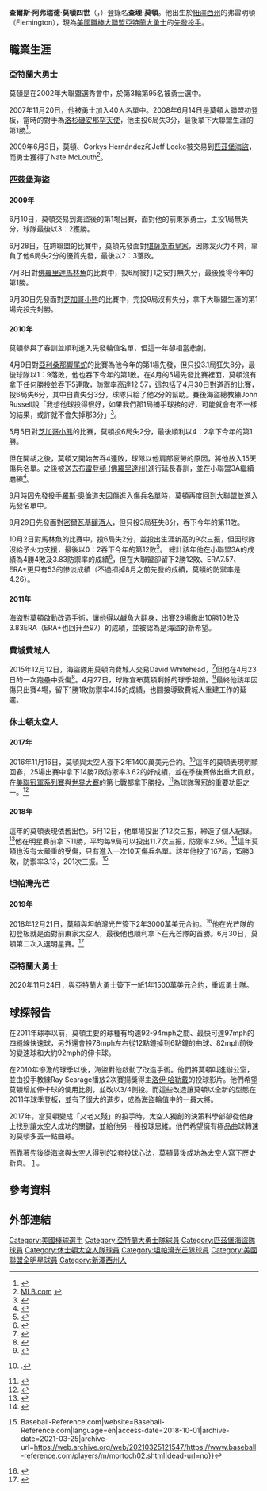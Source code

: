 {{Infobox MLB player
| name        = 查理·莫頓<br />Charlie Morton
| image       = Charlie Morton 2018.jpg
| image_size  = 
| caption     = 2018年的莫頓
| team        = 亞特蘭大勇士
| number      = 50
| position    = 先發投手
| birthdate   = {{Birth date and age|1983|11|12}}
| birth_place = {{USA}}[[紐澤西州|紐澤西州]][[夫雷明頓_(新澤西州)|弗雷明頓]]
| bats        = 右
| throws      = 右
| debutleague = 美國職棒大聯盟
| debutdate   = 6月14日
| debutyear   = 2008年
| debutteam   = 亞特蘭大勇士
| statyear    = 2021年球季
| statleague  = 美國職棒大聯盟
| stat1label  = 勝敗投數
| stat1value  = 107－95
| stat2label  = [[防禦率|防禦率]]
| stat2value  = 4.00
| stat3label  = [[三振|三振]]
| stat3value  = 1492
| teams       = 
*[[亞特蘭大勇士|亞特蘭大勇士]] （{{MLBy|2008年}}）
*[[匹茲堡海盜|匹茲堡海盜]] （{{MLBy|2009年}}－{{MLBy|2015年}}）
*[[費城費城人|費城費城人]] （{{MLBy|2016年}}）
*[[休士頓太空人|休士頓太空人]] （{{MLBy|2017年}}－{{MLBy|2018年}}）
*[[坦帕灣光芒|坦帕灣光芒]] （{{MLBy|2019年}}－{{MLBy|2020年}}）
*[[亞特蘭大勇士|亞特蘭大勇士]] （{{MLBy|2021年}}－）
|highlights=
* 2×[[美國職棒大聯盟全明星賽|全明星賽]] ([[2018年美國職棒大聯盟全明星賽|2018]]、[[2019年美國職棒大聯盟全明星賽|2019]])
* 2×[[世界大賽|世界大賽]]冠軍 ([[2017年世界大賽|2017]]、[[2021年世界大賽|2021]])
* [[MLB最佳陣容|大聯盟年度第二隊]] (2019)
}}

'''查爾斯·阿弗瑞德·莫頓四世'''（{{lang-en| '''Charles Alfred Morton IV''' }}，{{bd|1983年|11月12日}}）登錄名'''查理·莫頓'''。他出生於[[紐澤西州|紐澤西州]]的弗雷明頓（Flemington），現為[[美國職棒大聯盟|美國職棒大聯盟]][[亞特蘭大勇士|亞特蘭大勇士]]的[[先發投手|先發投手]]。

==職業生涯==
===亞特蘭大勇士===
莫頓是在2002年大聯盟選秀會中，於第3輪第95名被勇士選中。

2007年11月20日，他被勇士加入40人名單中。2008年6月14日是莫頓大聯盟初登板，當時的對手為[[洛杉磯安那罕天使|洛杉磯安那罕天使]]，他主投6局失3分，最後拿下大聯盟生涯的第1勝<ref>{{Cite web |url=http://mlb.mlb.com/mlb/gameday/index.jsp?gid=2008_06_14_atlmlb_anamlb_1&mode=gameday |title=MLB.com |access-date=2011-05-20 |archive-date=2016-03-03 |archive-url=https://web.archive.org/web/20160303215600/http://mlb.mlb.com/mlb/gameday/index.jsp?gid=2008_06_14_atlmlb_anamlb_1&mode=gameday |dead-url=no }}</ref>。

2009年6月3日，莫頓、Gorkys Hernández和Jeff Locke被交易到[[匹茲堡海盜|匹茲堡海盜]]，而勇士獲得了Nate McLouth<ref>[http://atlanta.braves.mlb.com/news/press_releases/press_release.jsp?ymd=20090603&content_id=5127838&vkey=pr_atl&fext=.jsp&c_id=atl MLB.com] {{Webarchive|url=http://archive.wikiwix.com/cache/20110720012555/http://atlanta.braves.mlb.com/news/press_releases/press_release.jsp?ymd=20090603&content_id=5127838&vkey=pr_atl&fext=.jsp&c_id=atl |date=2011年7月20日 }}</ref>。

===匹茲堡海盜===
====2009年====
6月10日，莫頓交易到海盜後的第1場出賽，面對他的前東家勇士，主投1局無失分，球隊最後以3：2獲勝。

6月28日，在跨聯盟的比賽中，莫頓先發面對[[堪薩斯市皇家|堪薩斯市皇家]]，因隊友火力不夠，辜負了他6局失2分的優質先發，最後以2：3落敗。

7月3日對[[佛羅里達馬林魚|佛羅里達馬林魚]]的比賽中，投6局被打1之安打無失分，最後獲得今年的第1勝。

9月30日先發面對[[芝加哥小熊|芝加哥小熊]]的比賽中，完投9局沒有失分，拿下大聯盟生涯的第1場完投完封勝。

====2010年====
莫頓參與了春訓並順利進入先發輪值名單，但這一年卻相當悲劇。

4月9日對[[亞利桑那響尾蛇|亞利桑那響尾蛇]]的比賽為他今年的第1場先發，但只投3.1局狂失8分，最後球隊以1：9落敗，他也吞下今年的第1敗。在4月的5場先發比賽裡面，莫頓沒有拿下任何勝投並吞下5連敗，防禦率高達12.57，這包括了4月30日對道奇的比賽，投6局失6分，其中自責失分3分，球隊只給了他2分的幫助。賽後海盜總教練John Russell說「我想他球投得很好，如果我們那1局捕手球接的好，可能就會有不一樣的結果，或許就不會失掉那3分」<ref>{{cite news|url=http://espn.go.com/mlb/recap?gameId=300430119|title=Dodgers bounce back with win over Pirates|publisher=ESPN|date=2010-04-30|accessdate=2011-05-20|archive-date=2016-03-03|archive-url=https://web.archive.org/web/20160303230824/http://espn.go.com/mlb/recap?gameId=300430119|dead-url=no}}</ref>。

5月5日對[[芝加哥小熊|芝加哥小熊]]的比賽，莫頓投6局失2分，最後順利以4：2拿下今年的第1勝。

但在開胡之後，莫頓又開始苦吞4連敗，球隊以他肩部疲勞的原因，將他放入15天傷兵名單。之後被送去[[布雷登頓_(佛羅里達州)|布雷登頓 (佛羅里達州)]]進行延長春訓，並在小聯盟3A繼續磨練<ref>{{cite news|url=http://www.post-gazette.com/pg/10148/1061493-100.stm|title=Pirates place pitcher Morton on DL|publisher=Pittsburgh Post-Gazette|date=2010-05-28|accessdate=2011-05-20|archive-date=2010-06-01|archive-url=https://web.archive.org/web/20100601033918/http://www.post-gazette.com/pg/10148/1061493-100.stm|dead-url=no}}</ref>。

8月時因先發投手[[羅斯·奧倫道夫|羅斯·奧倫道夫]]因傷進入傷兵名單時，莫頓再度回到大聯盟並進入先發名單中。

8月29日先發面對[[密爾瓦基釀酒人|密爾瓦基釀酒人]]，但只投3局狂失8分，吞下今年的第11敗。

10月2日對馬林魚的比賽中，投6局失2分，並投出生涯新高的9次三振，但因球隊沒給予火力支援，最後以0：2吞下今年的第12敗<ref>{{cite news|url=http://www.post-gazette.com/pg/10276/1092367-63.stm|title=Revived Morton wishes Pirates' season 'could go on'|publisher=[[Pittsburgh_Post-Gazette|Pittsburgh Post-Gazette]]|author=Dejan Kovacevic|date=2010-10-03|accessdate=2011-05-20|archive-date=2010-10-06|archive-url=https://web.archive.org/web/20101006140623/http://www.post-gazette.com/pg/10276/1092367-63.stm|dead-url=no}}</ref>。
總計該年他在小聯盟3A的成績為4勝4敗及3.83防禦率的成績<ref>{{cite news|url=http://www.post-gazette.com/pg/10240/1083434-100.stm|title=Pirates recalling Morton to start tomorrow|publisher=[[Pittsburgh_Post-Gazette|Pittsburgh Post-Gazette]]|author=Dejan Kovacevic|date=2010-08-28|accessdate=2011-05-20|archive-date=2010-08-31|archive-url=https://web.archive.org/web/20100831044302/http://www.post-gazette.com/pg/10240/1083434-100.stm|dead-url=no}}</ref>，但在大聯盟卻留下2勝12敗、ERA7.57、ERA+更只有53的慘淡成績（不過扣掉8月之前先發的成績，莫頓的防禦率是4.26）。
====2011年====
海盜對莫頓啟動改造手術，讓他得以鹹魚大翻身，出賽29場繳出10勝10敗及3.83ERA（ERA+也回升至97）的成績，並被認為是海盜的新希望。
===費城費城人===
2015年12月12日，海盜隊用莫頓向費城人交易David Whitehead，<ref>{{cite web|url=https://www.usatoday.com/story/sports/mlb/2015/12/12/phillies-acquire-pitcher-charlie-morton-from-pirates/77206478/|title=Phillies acquire pitcher Charlie Morton from Pirates|date=December 12, 2015|work=USA TODAY|accessdate=February 26, 2016|archive-date=2020-08-14|archive-url=https://web.archive.org/web/20200814110205/https://www.usatoday.com/story/sports/mlb/2015/12/12/phillies-acquire-pitcher-charlie-morton-from-pirates/77206478/|dead-url=no}}</ref>但他在4月23日的一次跑壘中受傷<ref>{{cite web|url=http://www.philly.com/philly/blogs/sports/phillies/Charlie-Morton-placed-on-disabled-list-Adam-Morgan-could-replace-him.html|title=Morton suffers hamstring injury, placed on DL|publisher=Philly.com|date=April 24, 2016|accessdate=April 27, 2016|first1=Matt|last1=Gelb|archive-date=2016-04-25|archive-url=https://web.archive.org/web/20160425201217/http://www.philly.com/philly/blogs/sports/phillies/Charlie-Morton-placed-on-disabled-list-Adam-Morgan-could-replace-him.html|dead-url=no}}</ref>。4月27日，球隊宣布莫頓剩餘的球季報銷。<ref>{{cite web|url=http://www.philly.com/philly/blogs/sports/phillies/Charlie-Morton-will-miss-rest-of-season-with-torn-hamstring.html|title=Morton out for season with torn hamstring|publisher=Philly.com|date=April 27, 2016|accessdate=April 27, 2016|first1=Matt|last1=Gelb|archive-date=2017-11-07|archive-url=https://web.archive.org/web/20171107022404/http://www.philly.com/philly/blogs/sports/phillies/Charlie-Morton-will-miss-rest-of-season-with-torn-hamstring.html|dead-url=no}}</ref>最終他該年因傷只出賽4場，留下1勝1敗防禦率4.15的成績，也間接導致費城人重建工作的延遲。

===休士頓太空人===
====2017年====
2016年11月16日，莫頓與太空人簽下2年1400萬美元合約。<ref>{{cite news|url=http://m.astros.mlb.com/news/article/208978332/astros-sign-charlie-morton/|title=Astros sign free-agent righty Morton to 2-year contract|last=McTaggart|first=Brian|work=MLB.com|date=November 16, 2016|accessdate=November 16, 2016|archive-date=2017-10-16|archive-url=https://web.archive.org/web/20171016122948/http://m.astros.mlb.com/news/article/208978332/astros-sign-charlie-morton/|dead-url=no}}.</ref>這年的莫頓表現明顯回春，25場出賽中拿下14勝7敗防禦率3.62的好成績，並在季後賽做出重大貢獻，在[[2017年美國聯盟冠軍賽|美聯冠軍系列賽]]與[[2017年世界大賽|世界大賽]]的第七戰都拿下勝投，<ref name="2017 ALCS G7 Box Score">{{Cite web|title=Boxscore: New York vs. Houston, 2017 ALCS Game 7|url=http://gd2.mlb.com/content/game/mlb/year_2017/month_10/day_21/gid_2017_10_21_nyamlb_houmlb_1/boxscore_col.html|publisher=MLB.com|accessdate=October 21, 2017|archive-date=2020-08-14|archive-url=https://web.archive.org/web/20200814110227/http://gd2.mlb.com/content/game/mlb/year_2017/month_10/day_21/gid_2017_10_21_nyamlb_houmlb_1/boxscore_col.html|dead-url=no}}</ref>為球隊奪冠的重要功臣之一。<ref>{{cite news |last1=McTaggart |first1=Brian |last2=Gurnick |first2=Ken |title=Houston Astros win 2017 World Series |url=http://m.mlb.com/news/article/260380704/astros-beat-dodgers-to-win-first-world-series/ |work=MLB.com |date=November 2, 2017 |accessdate=November 2, 2017 |archive-date=2017-11-07 |archive-url=https://web.archive.org/web/20171107012212/http://m.mlb.com/news/article/260380704/astros-beat-dodgers-to-win-first-world-series/ |dead-url=no }}</ref>

====2018年====
這年的莫頓表現依舊出色。5月12日，他單場投出了12次三振，締造了個人紀錄。<ref>{{cite news |last=Dean |first=Richard |url=https://www.mlb.com/news/charlie-morton-sets-strikeout-career-high/c-276477990 |title=Morton K's career-high 14 en route to victory: Correa, McCann, Gattis all launch home runs |work=MLB.com |date=May 12, 2018 |accessdate=May 23, 2018 |archive-date=2018-07-07 |archive-url=https://web.archive.org/web/20180707201402/https://www.mlb.com/news/charlie-morton-sets-strikeout-career-high/c-276477990 |dead-url=no }}</ref>他在明星賽前拿下11勝，平均每9局可以投出11.7次三振，防禦率2.96。<ref>{{cite news |last1=Rome |first1=Chandler |title=Astros pitcher Charlie Morton added to AL All-Star team |url=https://www.chron.com/sports/astros/article/Astros-Charlie-Morton-AL-MLB-All-Star-13073107.php |accessdate=July 13, 2018 |publisher=Houston Chronicle |date=July 13, 2018 |archive-date=2020-08-14 |archive-url=https://web.archive.org/web/20200814110241/https://www.chron.com/sports/astros/article/Astros-Charlie-Morton-AL-MLB-All-Star-13073107.php |dead-url=no }}</ref>這年莫頓也沒有太嚴重的受傷，只有進入一次10天傷兵名單。該年他投了167局，15勝3敗，防禦率3.13，201次三振。<ref>{{Cite web|url=https://www.baseball-reference.com/players/m/mortoch02.shtml|title=Charlie Morton Stats {{!}} Baseball-Reference.com|website=Baseball-Reference.com|language=en|access-date=2018-10-01|archive-date=2021-03-25|archive-url=https://web.archive.org/web/20210325121547/https://www.baseball-reference.com/players/m/mortoch02.shtml|dead-url=no}}</ref>

===坦帕灣光芒===
====2019年====
2018年12月21日，莫頓與坦帕灣光芒簽下2年3000萬美元合約。<ref>{{Cite web|url=https://www.tampabay.com/blogs/rays/2018/12/21/rays-make-official-signing-of-charlie-morton-to-30m-2-year-deal/|title=Rays make official signing of Charlie Morton to $30M, 2-year deal|date=2018-12-21|website=Tampa Bay Times|language=en-US|access-date=2018-12-21|archive-date=2020-08-14|archive-url=https://web.archive.org/web/20200814110252/https://www.tampabay.com/blogs/rays/2018/12/21/rays-make-official-signing-of-charlie-morton-to-30m-2-year-deal/|dead-url=no}}</ref>他在光芒隊的初登板就是面對前東家太空人，最後他也順利拿下在光芒隊的首勝。6月30日，莫頓第二次入選明星賽。<ref>{{cite web|url=https://www.wfla.com/sports/charlie-morton-makes-debut-rays-even-series-at-1/1887156479|title=Charlie Morton makes debut, Rays even series at 1|date=2019-03-29|access-date=2021-10-27|language=en|archive-date=2019-03-30|archive-url=https://web.archive.org/web/20190330044215/https://www.wfla.com/sports/charlie-morton-makes-debut-rays-even-series-at-1/1887156479|dead-url=no}}</ref>

===亞特蘭大勇士===
2020年11月24日，與亞特蘭大勇士簽下一紙1年1500萬美元合約，重返勇士隊。

==球探報告==
在2011年球季以前，莫頓主要的球種有均速92-94mph之間、最快可達97mph的四縫線快速球，另外還會投78mph左右從12點鐘掉到6點鐘的曲球、82mph前後的變速球和大約92mph的伸卡球。

在2010年慘澹的球季以後，海盜對他啟動了改造手術。他們將莫頓叫進辦公室，並由投手教練Ray Searage播放2次賽揚獎得主[[洛伊·哈勒戴|洛伊·哈勒戴]]的投球影片。他們希望莫頓增加伸卡球的使用比例，並改以3/4側投。而這些改造讓莫頓以全新的型態在2011年球季登板，並有了很大的進步，成為海盜輪值中的一員大將。

2017年，當莫頓變成「又老又殘」的投手時，太空人獨創的決策科學部卻從他身上找到讓太空人成功的關鍵，並給他另一種投球思維。他們希望擁有極品曲球轉速的莫頓多丟一點曲球。

而靠著先後從海盜與太空人得到的2套投球心法，莫頓最後成功為太空人寫下歷史新頁。
[http://msn.foxsports.com/mlb/story/Chicago-Cubs-Starlin-Castro-Darwin-Barney-promising-news-and-notes-041811] {{Wayback|url=http://msn.foxsports.com/mlb/story/Chicago-Cubs-Starlin-Castro-Darwin-Barney-promising-news-and-notes-041811 |date=20140403200131 }}。

==參考資料==
{{reflist}}

==外部連結==
{{Baseballstats|mlb=450203|espn=29155|br=m/mortoch02|fangraphs=4676|cube=Charlie-Morton|brm=morton001cha}}

{{亞特蘭大勇士隊當前登錄名單}}
{{2017年世界大賽冠軍休士頓太空人隊名單}}
{{2021年世界大賽冠軍亞特蘭大勇士隊名單}}
{{2019 All MLB Team}}

{{DEFAULTSORT:Morton, Charlie}}
[[Category:美國棒球選手|Category:美國棒球選手]]
[[Category:亞特蘭大勇士隊球員|Category:亞特蘭大勇士隊球員]]
[[Category:匹茲堡海盜隊球員|Category:匹茲堡海盜隊球員]]
[[Category:休士頓太空人隊球員|Category:休士頓太空人隊球員]]
[[Category:坦帕灣光芒隊球員|Category:坦帕灣光芒隊球員]]
[[Category:美國聯盟全明星球員|Category:美國聯盟全明星球員]]
[[Category:新澤西州人|Category:新澤西州人]]